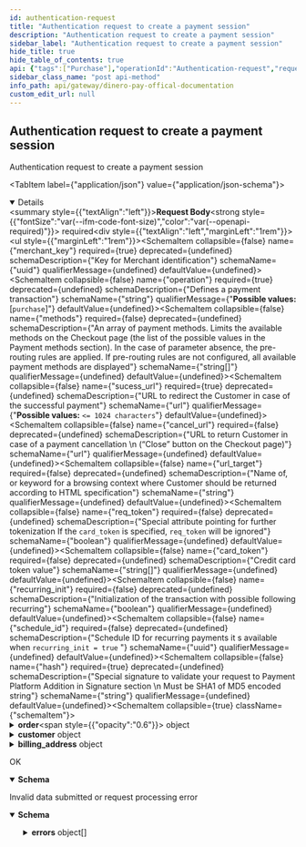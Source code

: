 ```yaml
---
id: authentication-request
title: "Authentication request to create a payment session"
description: "Authentication request to create a payment session"
sidebar_label: "Authentication request to create a payment session"
hide_title: true
hide_table_of_contents: true
api: {"tags":["Purchase"],"operationId":"Authentication-request","requestBody":{"required":true,"content":{"application/json":{"schema":{"type":"object","required":["merchant_key","operation","sucess_url","hash","order"],"description":"this object is used to start a a payment session","properties":{"merchant_key":{"description":"Key for Merchant identification","type":"string","format":"uuid","example":" xxxxx-xxxxx-xxxxx"},"operation":{"type":"string","description":"Defines a payment transaction","enum":["purchase"]},"methods":{"type":"array","items":{"type":"string","description":"Names of the desired payment method to be available in the checkout page","example":"[stcpay ,visa]"},"description":"An array of payment methods. Limits the available methods on the Checkout page (the list of the possible values in the Payment methods section). In the case of parameter absence, the pre-routing rules are applied. If pre-routing rules are not configured, all available payment methods are displayed"},"sucess_url":{"type":"string","maxLength":1024,"format":"url","description":"URL to redirect the Customer in case of the successful payment"},"cancel_url":{"type":"string","maxLenght":1024,"format":"url","description":"URL to return Customer in case of a payment cancellation \n (“Close” button on the Checkout page)"},"url_target":{"type":"string","description":"Name of, or keyword for a browsing context where Customer should be returned according to HTML specification"},"req_token":{"type":"boolean","description":"Special attribute pointing for further tokenization If the `card_token` is specified, `req_token` will be ignored"},"card_token":{"type":"array","items":{"type":"string","description":"Credit card token value"},"maxLength":64,"description":"Credit card token value","example":"[f5d6a0ab6fcfb6487a39e2256e50fff3c95aaa97]"},"recurring_init":{"type":"boolean","description":"Initialization of the transaction with possible following recurring"},"schedule_id":{"type":"string","format":"uuid","description":"Schedule ID for recurring payments it s available when `recurring_init = true` "},"hash":{"type":"string","description":"Special signature to validate your request to Payment Platform Addition in Signature section \n Must be SHA1 of MD5 encoded string"},"order":{"allOf":[{"type":"object","description":"Information about an order","required":["number","amount","currency","description"],"properties":{"number":{"maxLenght":255,"type":"string","description":"Order ID","exmaple":"11A22"},"amount":{"type":"float","maxLength":255,"minimun":0,"example":22,"description":"Pay attention that amount will be exponent so if you pass `1 it will be 1.00` "},"currency":{"type":"string","maxLength":3,"format":"ISO 4217","description":"Currency code in the ISO 4217 standard (e.g. 'SAR')."},"description":{"type":"string","maxLenght":1024,"description":"Product name","example":"gift"}}}]},"customer":{"allOf":[{"type":"object","description":"Customer's information. Send an object if a payment method needs","properties":{"name":{"type":"string","format":"Latin basic [a-z A-Z]","description":"Customer's name Condition: If the parameter is NOT specified in the request, then it will be displayed on the Checkout page (if a payment method needs) - the \"Cardholder\" field"},"email":{"type":"string","format":"email","maxLength":254,"description":"Customer's email address Condition: If the parameter is NOT specified in the request, then it will be displayed on the Checkout page (if a payment method needs) - the \"E-mail\" field"}}}]},"billing_address":{"type":"object","description":"Billing address information \n **Condition:** If the object or some object's parameters are NOT specified in the request, then it will be displayed on the Checkout page (if a payment method needs)","properties":{"country":{"type":"string","maxLength":2,"format":"ISO 3166-1 alpha-2","example":"SA","description":"Country code in the ISO 3166-1 alpha-2 format (e.g. 'SA')"},"state":{"type":"string","format":"ISO 3166-1 alpha-2","description":"Billing state address"},"address":{"type":"string","minimum":2,"maximum":32,"description":"Billing address"},"city":{"type":"string","minimum":2,"maximum":32,"description":"Billing city"},"house_number":{"type":"string","minimum":1,"maximum":9,"description":"house number","nullablle":true},"zip":{"type":"string","minimum":2,"maximum":10,"description":"Billing zip code"},"phone":{"type":"string","format":"phone","maxLength":32,"description":"Phone number in the `<country_code> <number>` format","example":"+966 xxxxxxxxx"}}}}},"examples":{"create a payment with a token":{"summary":"initiate a payment with a saved card","value":{"merchant_key":"1c568e26-c997-11e9-8be4-0242ac12000f","operation":"purchase","methods":["card","stcpay"],"order":{"number":"{{order_number}}","amount":"{{order_amount}}","currency":"{{order_currency}}","description":"{{order_description}}"},"cancel_url":"https://example.com/cancel","success_url":"https://example.com/success","customer":{"name":"John Doe","email":"success@gmail.com"},"billing_address":{"country":"SA","state":"Central","city":"Riyadh","address":"Ghernatah","zip":"94538","phone":"966xxxxxxxx"},"card_token":["f5d6a0ab6fcfb6487a39e2256e50fff3c95aaa97075ee5e539bb662fceff4dc1"],"req_token":true,"hash":"{{session_hash}}"}},"create a scheduled payment ":{"summary":"create a payment for later","value":{"merchant_key":"xxxxx-xxxxx-xxxxx","operation":"purchase","methods":["card"],"order":{"number":"order-1234","amount":"1.00","currency":"SAR","description":"Important gift"},"cancel_url":"https://example.com/cancel","success_url":"https://example.com/success","customer":{"name":"John Doe","email":"test@gmail.com"},"billing_address":{"country":"SA","state":"Central","city":"Riyadh","address":"Ghernatah","zip":"123456","phone":"966xxxxxxxx"},"recurring_init":true,"schedule_id":"57fddecf-17b9-4d38-9320-a670f0c29ec0","hash":"{{session_hash}}"}}}}}},"responses":{"200":{"description":"OK","content":{"application/json":{"schema":{"type":"object","description":"the session url it will be used to forward the customer to the checkout page","properties":{"redirect_url":{"type":"string","fromat":"url","readOnly":true}}}}}},"400":{"description":"Invalid data submitted or request processing error","content":{"application/json":{"schema":{"type":"object","properties":{"error_code":{"type":"integer"},"error_message":{"type":"string","description":"what cause the error"},"errors":{"type":"array","items":{"type":"object","properties":{"error_code":{"type":"integer"},"error_message":{"type":"string","description":"what cause the error"}}},"example":{"error_code":0,"error_message":"Request data is invalid","errors":[{"error_code":100000,"error_message":"operation: The value you selected is not a valid choice."},{"error_code":100000,"error_message":"order.amount: This value should be greater than 0."},{"error_code":100000,"error_message":"cancel_url: This value is not a valid URL."},{"error_code":100000,"error_message":"hash: Hash is not valid."}]}}}}}}}},"description":"Authentication request to create a payment session","method":"post","path":"/v1/session/","servers":[{"url":"https://checkout.dineropay.com","description":"End point"}],"jsonRequestBodyExample":{"merchant_key":" xxxxx-xxxxx-xxxxx","operation":"purchase","methods":["[stcpay ,visa]"],"sucess_url":"string","cancel_url":"string","url_target":"string","req_token":true,"card_token":"[f5d6a0ab6fcfb6487a39e2256e50fff3c95aaa97]","recurring_init":true,"schedule_id":"3fa85f64-5717-4562-b3fc-2c963f66afa6","hash":"string","order":{"number":"string","amount":22,"currency":"string","description":"gift"},"customer":{"name":"string","email":"user@example.com"},"billing_address":{"country":"SA","state":"string","address":"string","city":"string","house_number":"string","zip":"string","phone":"+966 xxxxxxxxx"}},"info":{"title":"Dinero Pay Offical documentation","description":"This comprehensive guide will walk you through the various endpoints, request/response structures, and authentication mechanisms required to integrate our payment solution seamlessly into your applications. Whether you're a developer, a business owner, or a payment service provider, this documentation will empower you to leverage the power of our payment gateway effortlessly.\n We have designed this documentation to be user-friendly and easily navigable, enabling you to find the information you need quickly. Additionally, we provide code samples and SDKs in popular programming languages to further simplify the integration process.","version":""},"postman":{"name":"Authentication request to create a payment session","description":{"type":"text/plain"},"url":{"path":["v1","session",""],"host":["{{baseUrl}}"],"query":[],"variable":[]},"header":[{"key":"Content-Type","value":"application/json"},{"key":"Accept","value":"application/json"}],"method":"POST","body":{"mode":"raw","raw":"\"\"","options":{"raw":{"language":"json"}}}}}
sidebar_class_name: "post api-method"
info_path: api/gateway/dinero-pay-offical-documentation
custom_edit_url: null
---
```



## Authentication request to create a payment session



Authentication request to create a payment session

<MimeTabs><TabItem label={"application/json"} value={"application/json-schema"}><details style={{}} data-collapsed={false} open={true}><summary style={{"textAlign":"left"}}><strong>Request Body</strong><strong style={{"fontSize":"var(--ifm-code-font-size)","color":"var(--openapi-required)"}}> required</strong></summary><div style={{"textAlign":"left","marginLeft":"1rem"}}></div><ul style={{"marginLeft":"1rem"}}><SchemaItem collapsible={false} name={"merchant_key"} required={true} deprecated={undefined} schemaDescription={"Key for Merchant identification"} schemaName={"uuid"} qualifierMessage={undefined} defaultValue={undefined}></SchemaItem><SchemaItem collapsible={false} name={"operation"} required={true} deprecated={undefined} schemaDescription={"Defines a payment transaction"} schemaName={"string"} qualifierMessage={"**Possible values:** [`purchase`]"} defaultValue={undefined}></SchemaItem><SchemaItem collapsible={false} name={"methods"} required={false} deprecated={undefined} schemaDescription={"An array of payment methods. Limits the available methods on the Checkout page (the list of the possible values in the Payment methods section). In the case of parameter absence, the pre-routing rules are applied. If pre-routing rules are not configured, all available payment methods are displayed"} schemaName={"string[]"} qualifierMessage={undefined} defaultValue={undefined}></SchemaItem><SchemaItem collapsible={false} name={"sucess_url"} required={true} deprecated={undefined} schemaDescription={"URL to redirect the Customer in case of the successful payment"} schemaName={"url"} qualifierMessage={"**Possible values:** `<= 1024 characters`"} defaultValue={undefined}></SchemaItem><SchemaItem collapsible={false} name={"cancel_url"} required={false} deprecated={undefined} schemaDescription={"URL to return Customer in case of a payment cancellation \n (“Close” button on the Checkout page)"} schemaName={"url"} qualifierMessage={undefined} defaultValue={undefined}></SchemaItem><SchemaItem collapsible={false} name={"url_target"} required={false} deprecated={undefined} schemaDescription={"Name of, or keyword for a browsing context where Customer should be returned according to HTML specification"} schemaName={"string"} qualifierMessage={undefined} defaultValue={undefined}></SchemaItem><SchemaItem collapsible={false} name={"req_token"} required={false} deprecated={undefined} schemaDescription={"Special attribute pointing for further tokenization If the `card_token` is specified, `req_token` will be ignored"} schemaName={"boolean"} qualifierMessage={undefined} defaultValue={undefined}></SchemaItem><SchemaItem collapsible={false} name={"card_token"} required={false} deprecated={undefined} schemaDescription={"Credit card token value"} schemaName={"string[]"} qualifierMessage={undefined} defaultValue={undefined}></SchemaItem><SchemaItem collapsible={false} name={"recurring_init"} required={false} deprecated={undefined} schemaDescription={"Initialization of the transaction with possible following recurring"} schemaName={"boolean"} qualifierMessage={undefined} defaultValue={undefined}></SchemaItem><SchemaItem collapsible={false} name={"schedule_id"} required={false} deprecated={undefined} schemaDescription={"Schedule ID for recurring payments it s available when `recurring_init = true` "} schemaName={"uuid"} qualifierMessage={undefined} defaultValue={undefined}></SchemaItem><SchemaItem collapsible={false} name={"hash"} required={true} deprecated={undefined} schemaDescription={"Special signature to validate your request to Payment Platform Addition in Signature section \n Must be SHA1 of MD5 encoded string"} schemaName={"string"} qualifierMessage={undefined} defaultValue={undefined}></SchemaItem><SchemaItem collapsible={true} className={"schemaItem"}><details style={{}}><summary style={{}}><strong>order</strong><span style={{"opacity":"0.6"}}> object</span></summary><div style={{"marginLeft":"1rem"}}><div style={{"marginTop":".5rem","marginBottom":".5rem"}}>

Information about an order

</div><SchemaItem collapsible={false} name={"number"} required={true} deprecated={undefined} schemaDescription={"Order ID"} schemaName={"string"} qualifierMessage={undefined} defaultValue={undefined}></SchemaItem><SchemaItem collapsible={false} name={"amount"} required={true} deprecated={undefined} schemaDescription={"Pay attention that amount will be exponent so if you pass `1 it will be 1.00` "} schemaName={"float"} qualifierMessage={"**Possible values:** `<= 255 characters`"} defaultValue={undefined}></SchemaItem><SchemaItem collapsible={false} name={"currency"} required={true} deprecated={undefined} schemaDescription={"Currency code in the ISO 4217 standard (e.g. 'SAR')."} schemaName={"ISO 4217"} qualifierMessage={"**Possible values:** `<= 3 characters`"} defaultValue={undefined}></SchemaItem><SchemaItem collapsible={false} name={"description"} required={true} deprecated={undefined} schemaDescription={"Product name"} schemaName={"string"} qualifierMessage={undefined} defaultValue={undefined}></SchemaItem></div></details></SchemaItem><SchemaItem collapsible={true} className={"schemaItem"}><details style={{}}><summary style={{}}><strong>customer</strong><span style={{"opacity":"0.6"}}> object</span></summary><div style={{"marginLeft":"1rem"}}><div style={{"marginTop":".5rem","marginBottom":".5rem"}}>

Customer's information. Send an object if a payment method needs

</div><SchemaItem collapsible={false} name={"name"} required={false} deprecated={undefined} schemaDescription={"Customer's name Condition: If the parameter is NOT specified in the request, then it will be displayed on the Checkout page (if a payment method needs) - the \"Cardholder\" field"} schemaName={"Latin basic [a-z A-Z]"} qualifierMessage={undefined} defaultValue={undefined}></SchemaItem><SchemaItem collapsible={false} name={"email"} required={false} deprecated={undefined} schemaDescription={"Customer's email address Condition: If the parameter is NOT specified in the request, then it will be displayed on the Checkout page (if a payment method needs) - the \"E-mail\" field"} schemaName={"email"} qualifierMessage={"**Possible values:** `<= 254 characters`"} defaultValue={undefined}></SchemaItem></div></details></SchemaItem><SchemaItem collapsible={true} className={"schemaItem"}><details style={{}}><summary style={{}}><strong>billing_address</strong><span style={{"opacity":"0.6"}}> object</span></summary><div style={{"marginLeft":"1rem"}}><div style={{"marginTop":".5rem","marginBottom":".5rem"}}>

Billing address information 
 **Condition:** If the object or some object's parameters are NOT specified in the request, then it will be displayed on the Checkout page (if a payment method needs)

</div><SchemaItem collapsible={false} name={"country"} required={false} deprecated={undefined} schemaDescription={"Country code in the ISO 3166-1 alpha-2 format (e.g. 'SA')"} schemaName={"ISO 3166-1 alpha-2"} qualifierMessage={"**Possible values:** `<= 2 characters`"} defaultValue={undefined}></SchemaItem><SchemaItem collapsible={false} name={"state"} required={false} deprecated={undefined} schemaDescription={"Billing state address"} schemaName={"ISO 3166-1 alpha-2"} qualifierMessage={undefined} defaultValue={undefined}></SchemaItem><SchemaItem collapsible={false} name={"address"} required={false} deprecated={undefined} schemaDescription={"Billing address"} schemaName={"string"} qualifierMessage={"**Possible values:** `>= 2` and `<= 32`"} defaultValue={undefined}></SchemaItem><SchemaItem collapsible={false} name={"city"} required={false} deprecated={undefined} schemaDescription={"Billing city"} schemaName={"string"} qualifierMessage={"**Possible values:** `>= 2` and `<= 32`"} defaultValue={undefined}></SchemaItem><SchemaItem collapsible={false} name={"house_number"} required={false} deprecated={undefined} schemaDescription={"house number"} schemaName={"string"} qualifierMessage={"**Possible values:** `>= 1` and `<= 9`"} defaultValue={undefined}></SchemaItem><SchemaItem collapsible={false} name={"zip"} required={false} deprecated={undefined} schemaDescription={"Billing zip code"} schemaName={"string"} qualifierMessage={"**Possible values:** `>= 2` and `<= 10`"} defaultValue={undefined}></SchemaItem><SchemaItem collapsible={false} name={"phone"} required={false} deprecated={undefined} schemaDescription={"Phone number in the `<country_code> <number>` format"} schemaName={"phone"} qualifierMessage={"**Possible values:** `<= 32 characters`"} defaultValue={undefined}></SchemaItem></div></details></SchemaItem></ul></details></TabItem></MimeTabs><div><ApiTabs><TabItem label={"200"} value={"200"}><div>

OK

</div><div><MimeTabs schemaType={"response"}><TabItem label={"application/json"} value={"application/json"}><SchemaTabs><TabItem label={"Schema"} value={"Schema"}><details style={{}} data-collapsed={false} open={true}><summary style={{"textAlign":"left"}}><strong>Schema</strong></summary><div style={{"textAlign":"left","marginLeft":"1rem"}}></div><ul style={{"marginLeft":"1rem"}}><SchemaItem collapsible={false} name={"redirect_url"} required={false} deprecated={undefined} schemaDescription={undefined} schemaName={"string"} qualifierMessage={undefined} defaultValue={undefined}></SchemaItem></ul></details></TabItem><TabItem label={"Example (from schema)"} value={"Example (from schema)"}><ResponseSamples responseExample={"{\n  \"redirect_url\": \"string\"\n}"} language={"json"}></ResponseSamples></TabItem></SchemaTabs></TabItem></MimeTabs></div></TabItem><TabItem label={"400"} value={"400"}><div>

Invalid data submitted or request processing error

</div><div><MimeTabs schemaType={"response"}><TabItem label={"application/json"} value={"application/json"}><SchemaTabs><TabItem label={"Schema"} value={"Schema"}><details style={{}} data-collapsed={false} open={true}><summary style={{"textAlign":"left"}}><strong>Schema</strong></summary><div style={{"textAlign":"left","marginLeft":"1rem"}}></div><ul style={{"marginLeft":"1rem"}}><SchemaItem collapsible={false} name={"error_code"} required={false} deprecated={undefined} schemaDescription={undefined} schemaName={"integer"} qualifierMessage={undefined} defaultValue={undefined}></SchemaItem><SchemaItem collapsible={false} name={"error_message"} required={false} deprecated={undefined} schemaDescription={"what cause the error"} schemaName={"string"} qualifierMessage={undefined} defaultValue={undefined}></SchemaItem><SchemaItem collapsible={true} className={"schemaItem"}><details style={{}}><summary style={{}}><strong>errors</strong><span style={{"opacity":"0.6"}}> object[]</span></summary><div style={{"marginLeft":"1rem"}}><SchemaItem collapsible={false} name={"error_code"} required={false} deprecated={undefined} schemaDescription={undefined} schemaName={"integer"} qualifierMessage={undefined} defaultValue={undefined}></SchemaItem><SchemaItem collapsible={false} name={"error_message"} required={false} deprecated={undefined} schemaDescription={"what cause the error"} schemaName={"string"} qualifierMessage={undefined} defaultValue={undefined}></SchemaItem></div></details></SchemaItem></ul></details></TabItem><TabItem label={"Example (from schema)"} value={"Example (from schema)"}><ResponseSamples responseExample={"{\n  \"error_code\": 0,\n  \"error_message\": \"string\",\n  \"errors\": {\n    \"error_code\": 0,\n    \"error_message\": \"Request data is invalid\",\n    \"errors\": [\n      {\n        \"error_code\": 100000,\n        \"error_message\": \"operation: The value you selected is not a valid choice.\"\n      },\n      {\n        \"error_code\": 100000,\n        \"error_message\": \"order.amount: This value should be greater than 0.\"\n      },\n      {\n        \"error_code\": 100000,\n        \"error_message\": \"cancel_url: This value is not a valid URL.\"\n      },\n      {\n        \"error_code\": 100000,\n        \"error_message\": \"hash: Hash is not valid.\"\n      }\n    ]\n  }\n}"} language={"json"}></ResponseSamples></TabItem></SchemaTabs></TabItem></MimeTabs></div></TabItem></ApiTabs></div>
      
